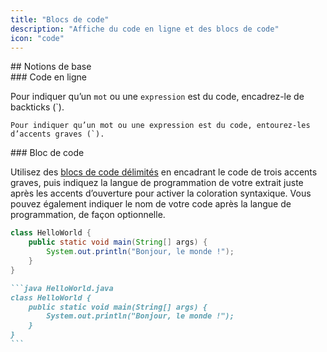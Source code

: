 ```yaml
---
title: "Blocs de code"
description: "Affiche du code en ligne et des blocs de code"
icon: "code"
---
```


<div id="basic">
  ## Notions de base
</div>

<div id="inline-code">
  ### Code en ligne
</div>

Pour indiquer qu’un `mot` ou une `expression` est du code, encadrez-le de backticks (`).

```
Pour indiquer qu’un mot ou une expression est du code, entourez-les d’accents graves (`).
```


<div id="code-block">
  ### Bloc de code
</div>

Utilisez des [blocs de code délimités](https://www.markdownguide.org/extended-syntax/#fenced-code-blocks) en encadrant le code de trois accents graves, puis indiquez la langue de programmation de votre extrait juste après les accents d’ouverture pour activer la coloration syntaxique. Vous pouvez également indiquer le nom de votre code après la langue de programmation, de façon optionnelle.

```java HelloWorld.java
class HelloWorld {
    public static void main(String[] args) {
        System.out.println("Bonjour, le monde !");
    }
}
```

````md
```java HelloWorld.java
class HelloWorld {
    public static void main(String[] args) {
        System.out.println("Bonjour, le monde !");
    }
}
```
````
